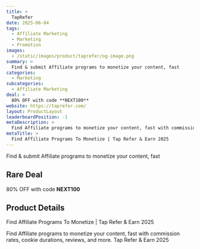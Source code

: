 ```yaml
---
title: >
  TapRefer
date: 2025-06-04
tags:
  - Affiliate Marketing
  - Marketing
  - Promotion
images:
  - /static/images/product/taprefer/og-image.png
summary: >
  Find & submit Affiliate programs to monetize your content, fast
categories:
  - Marketing
subcategories:
  - Affiliate Marketing
deal: >
  80% OFF with code **NEXT100**
website: https://taprefer.com/
layout: ProductLayout
leaderboardPosition: -1
metaDescription: >
  Find Affiliate programs to monetize your content, fast with commission rates, cookie durations, reviews, and more. Tap Refer & Earn 2025
metaTitle: >
  Find Affiliate Programs To Monetize | Tap Refer & Earn 2025
---
```

Find & submit Affiliate programs to monetize your content, fast

## Rare Deal

80% OFF with code **NEXT100**

## Product Details

Find Affiliate Programs To Monetize | Tap Refer & Earn 2025

Find Affiliate programs to monetize your content, fast with commission rates, cookie durations, reviews, and more. Tap Refer & Earn 2025
